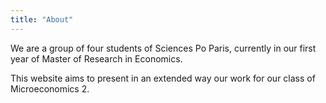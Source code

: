 ```yaml
---
title: "About"
---
```


We are a group of four students of Sciences Po Paris, currently in our first year of Master of Research in Economics. 

This website aims to present in an extended way our work for our class of Microeconomics 2.